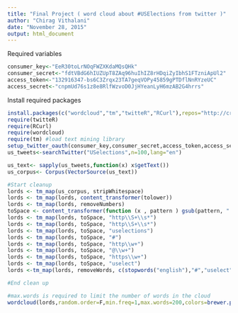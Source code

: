 ```yaml
---
title: "Final Project ( word cloud about #USElections from twitter )"
author: "Chirag Vithalani"
date: "November 28, 2015"
output: html_document
---
```


Required variables

```r
consumer_key<-"EeR30toLrNOqFWZXKdaMQsQHk"
consumer_secret<-"fdtVBdG6hIUZUpT8ZAq96huIhIZ8rHDqiZyIbhS1FTzniApUl2"
access_token<-"132916347-bs6C3Zrqx23TA7geqVOPy45859gPTDflNnRYzeUC"
access_secret<-"cnpmUd76s1z8e8RlfWzvoD0JjHYeanLyH6mzAB2G4hrrs"

```
Install required packages

```r
install.packages(c("wordcloud","tm","twitteR","RCurl"),repos="http://cran.r-project.org")
require(twitteR)
require(RCurl)
require(wordcloud)
require(tm) #load text mining library
setup_twitter_oauth(consumer_key,consumer_secret,access_token,access_secret)
us_tweets<-searchTwitter("USelections",n=100,lang="en")

us_text<- sapply(us_tweets,function(x) x$getText())
us_corpus<- Corpus(VectorSource(us_text))

#Start cleanup
lords <- tm_map(us_corpus, stripWhitespace)
lords <- tm_map(lords, content_transformer(tolower))
lords <- tm_map(lords, removeNumbers)
toSpace <- content_transformer(function (x , pattern ) gsub(pattern, " ", x))
lords <- tm_map(lords, toSpace, "http\\S+\\s*")
lords <- tm_map(lords, toSpace, "http\\S+\\s*")
lords <- tm_map(lords, toSpace, "uselections")
lords <- tm_map(lords, toSpace, "#")
lords <- tm_map(lords, toSpace, "http\\w+")
lords <- tm_map(lords, toSpace, "@\\w+")
lords <- tm_map(lords, toSpace, "https\\w+")
lords <- tm_map(lords, toSpace, "uselect")
lords <-tm_map(lords, removeWords, c(stopwords("english"),"#","uselect","uselection","obama","donaldtrump","trump","carson","donald","#uselect","uselections","elections","uselections  ","white","house"))

#End clean up

#max.words is required to limit the number of words in the cloud
wordcloud(lords,random.order=F,min.freq=1,max.words=200,colors=brewer.pal(8, "Dark2"))


```


